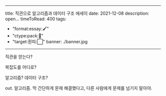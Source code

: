 
---
title: 직관으로 알고리즘과 데이터 구조 에세이
date: 2021-12-08
description: open...
timeToRead: 400
tags:
  - "format:essay:🖌"
  - "ctype:pack:📄"
  - "target:흰띠:⬜️"
banner: ./banner.jpg
---


직관을 얻는다?

복잡도를 어디로?

알고리즘? 데이터 구조?


out.
알고리즘.
막 간단하게 문제 해결했다고,
다른 사람에게 문제를 넘기지 말아야.
